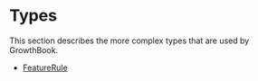 # Types

This section describes the more complex types that are used by GrowthBook.

- [FeatureRule](/types/feature-rule)
